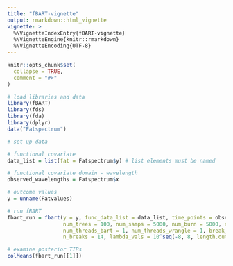 ```yaml
---
title: "fBART-vignette"
output: rmarkdown::html_vignette
vignette: >
  %\VignetteIndexEntry{fBART-vignette}
  %\VignetteEngine{knitr::rmarkdown}
  %\VignetteEncoding{UTF-8}
---
```


```r
knitr::opts_chunk$set(
  collapse = TRUE,
  comment = "#>"
)
```

```r
# load libraries and data 
library(fBART)
library(fds)
library(fda)
library(dplyr)
data("Fatspectrum")
```

```r
# set up data

# functional covariate
data_list = list(fat = Fatspectrum$y) # list elements must be named

# functional covariate domain - wavelength
observed_wavelengths = Fatspectrum$x

# outcome values
y = unname(Fatvalues)
```


```r
# run fBART
fbart_run = fbart(y = y, func_data_list = data_list, time_points = observed_wavelengths,
                  num_trees = 100, num_samps = 5000, num_burn = 5000, num_thin = 5, num_chains = 1,
                  num_threads_bart = 1, num_threads_wrangle = 1, break_spacing = "quantiles",
                  n_breaks = 14, lambda_vals = 10^seq(-8, 8, length.out = 250), min_method = "mean")

# examine posterior TIPs
colMeans(fbart_run[[1]])
```

